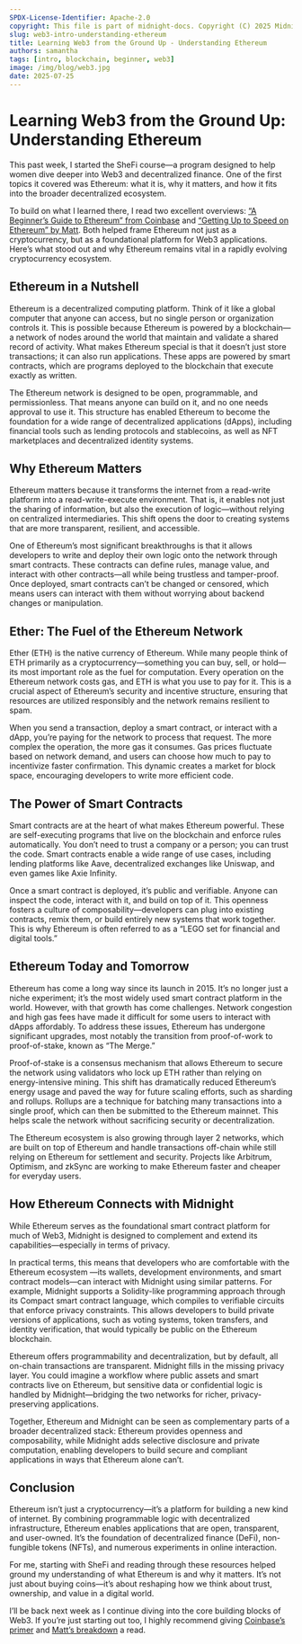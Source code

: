```yaml
---
SPDX-License-Identifier: Apache-2.0
copyright: This file is part of midnight-docs. Copyright (C) 2025 Midnight Foundation. Licensed under the Apache License, Version 2.0 (the "License"); You may not use this file except in compliance with the License. You may obtain a copy of the License at http://www.apache.org/licenses/LICENSE-2.0 Unless required by applicable law or agreed to in writing, software distributed under the License is distributed on an "AS IS" BASIS, WITHOUT WARRANTIES OR CONDITIONS OF ANY KIND, either express or implied. See the License for the specific language governing permissions and limitations under the License.
slug: web3-intro-understanding-ethereum
title: Learning Web3 from the Ground Up - Understanding Ethereum
authors: samantha
tags: [intro, blockchain, beginner, web3]
image: /img/blog/web3.jpg
date: 2025-07-25
---
```

# Learning Web3 from the Ground Up: Understanding Ethereum

This past week, I started the SheFi course—a program designed to help women dive deeper into Web3 and decentralized finance. One of the first topics it covered was Ethereum: what it is, why it matters, and how it fits into the broader decentralized ecosystem.

To build on what I learned there, I read two excellent overviews: [“A Beginner’s Guide to Ethereum” from Coinbase](https://medium.com/the-coinbase-blog/a-beginners-guide-to-ethereum-46dd486ceecf) and [“Getting Up to Speed on Ethereum” by Matt](https://medium.com/@oneofthemanymatts/getting-up-to-speed-on-ethereum-63ed28821bbe). Both helped frame Ethereum not just as a cryptocurrency, but as a foundational platform for Web3 applications. Here’s what stood out and why Ethereum remains vital in a rapidly evolving cryptocurrency ecosystem.

## Ethereum in a Nutshell

Ethereum is a decentralized computing platform. Think of it like a global computer that anyone can access, but no single person or organization controls it. This is possible because Ethereum is powered by a blockchain—a network of nodes around the world that maintain and validate a shared record of activity. What makes Ethereum special is that it doesn’t just store transactions; it can also run applications. These apps are powered by smart contracts, which are programs deployed to the blockchain that execute exactly as written.

The Ethereum network is designed to be open, programmable, and permissionless. That means anyone can build on it, and no one needs approval to use it. This structure has enabled Ethereum to become the foundation for a wide range of decentralized applications (dApps), including financial tools such as lending protocols and stablecoins, as well as NFT marketplaces and decentralized identity systems.

## Why Ethereum Matters

Ethereum matters because it transforms the internet from a read-write platform into a read-write-execute environment. That is, it enables not just the sharing of information, but also the execution of logic—without relying on centralized intermediaries. This shift opens the door to creating systems that are more transparent, resilient, and accessible.

One of Ethereum’s most significant breakthroughs is that it allows developers to write and deploy their own logic onto the network through smart contracts. These contracts can define rules, manage value, and interact with other contracts—all while being trustless and tamper-proof. Once deployed, smart contracts can’t be changed or censored, which means users can interact with them without worrying about backend changes or manipulation.

## Ether: The Fuel of the Ethereum Network

Ether (ETH) is the native currency of Ethereum. While many people think of ETH primarily as a cryptocurrency—something you can buy, sell, or hold—its most important role as the fuel for computation. Every operation on the Ethereum network costs gas, and ETH is what you use to pay for it. This is a crucial aspect of Ethereum’s security and incentive structure, ensuring that resources are utilized responsibly and the network remains resilient to spam.

When you send a transaction, deploy a smart contract, or interact with a dApp, you’re paying for the network to process that request. The more complex the operation, the more gas it consumes. Gas prices fluctuate based on network demand, and users can choose how much to pay to incentivize faster confirmation. This dynamic creates a market for block space, encouraging developers to write more efficient code.


## The Power of Smart Contracts

Smart contracts are at the heart of what makes Ethereum powerful. These are self-executing programs that live on the blockchain and enforce rules automatically. You don’t need to trust a company or a person; you can trust the code. Smart contracts enable a wide range of use cases, including lending platforms like Aave, decentralized exchanges like Uniswap, and even games like Axie Infinity.

Once a smart contract is deployed, it’s public and verifiable. Anyone can inspect the code, interact with it, and build on top of it. This openness fosters a culture of composability—developers can plug into existing contracts, remix them, or build entirely new systems that work together. This is why Ethereum is often referred to as a “LEGO set for financial and digital tools.”

## Ethereum Today and Tomorrow

Ethereum has come a long way since its launch in 2015. It’s no longer just a niche experiment; it’s the most widely used smart contract platform in the world. However, with that growth has come challenges. Network congestion and high gas fees have made it difficult for some users to interact with dApps affordably. To address these issues, Ethereum has undergone significant upgrades, most notably the transition from proof-of-work to proof-of-stake, known as “The Merge.”

Proof-of-stake is a consensus mechanism that allows Ethereum to secure the network using validators who lock up ETH rather than relying on energy-intensive mining. This shift has dramatically reduced Ethereum’s energy usage and paved the way for future scaling efforts, such as sharding and rollups. Rollups are a technique for batching many transactions into a single proof, which can then be submitted to the Ethereum mainnet. This helps scale the network without sacrificing security or decentralization.

The Ethereum ecosystem is also growing through layer 2 networks, which are built on top of Ethereum and handle transactions off-chain while still relying on Ethereum for settlement and security. Projects like Arbitrum, Optimism, and zkSync are working to make Ethereum faster and cheaper for everyday users.

## How Ethereum Connects with Midnight

While Ethereum serves as the foundational smart contract platform for much of Web3, Midnight is designed to complement and extend its capabilities—especially in terms of privacy.

In practical terms, this means that developers who are comfortable with the Ethereum ecosystem —its wallets, development environments, and smart contract models—can interact with Midnight using similar patterns. For example, Midnight supports a Solidity-like programming approach through its Compact smart contract language, which compiles to verifiable circuits that enforce privacy constraints. This allows developers to build private versions of applications, such as voting systems, token transfers, and identity verification, that would typically be public on the Ethereum blockchain.

Ethereum offers programmability and decentralization, but by default, all on-chain transactions are transparent. Midnight fills in the missing privacy layer. You could imagine a workflow where public assets and smart contracts live on Ethereum, but sensitive data or confidential logic is handled by Midnight—bridging the two networks for richer, privacy-preserving applications.

Together, Ethereum and Midnight can be seen as complementary parts of a broader decentralized stack: Ethereum provides openness and composability, while Midnight adds selective disclosure and private computation, enabling developers to build secure and compliant applications in ways that Ethereum alone can’t.

## Conclusion

Ethereum isn’t just a cryptocurrency—it’s a platform for building a new kind of internet. By combining programmable logic with decentralized infrastructure, Ethereum enables applications that are open, transparent, and user-owned. It’s the foundation of decentralized finance (DeFi), non-fungible tokens (NFTs), and numerous experiments in online interaction.

For me, starting with SheFi and reading through these resources helped ground my understanding of what Ethereum is and why it matters. It’s not just about buying coins—it’s about reshaping how we think about trust, ownership, and value in a digital world.

I’ll be back next week as I continue diving into the core building blocks of Web3. If you’re just starting out too, I highly recommend giving [Coinbase’s primer](https://medium.com/the-coinbase-blog/a-beginners-guide-to-ethereum-46dd486ceecf) and [Matt’s breakdown](https://medium.com/@oneofthemanymatts/getting-up-to-speed-on-ethereum-63ed28821bbe) a read.  
